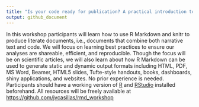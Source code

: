 ```yaml
---
title: "Is your code ready for publication? A practical introduction to R Markdown"
output: github_document
---
```


In this workshop participants will learn how to use R Markdown and knitr to produce literate documents, i.e., documents that combine both narrative text and code. 
We will focus on learning best practices to ensure our analyses are shareable, efficient, and reproducible. 
Though the focus will be on scientific articles, we will also learn about how R Markdown can be used to generate static and dynamic output formats including HTML, PDF, MS Word, Beamer, HTML5 slides, Tufte-style handouts, books, dashboards, shiny applications, and websites. 
No prior experience is needed. 
Participants should have a working version of [R](https://cran.r-project.org) and [RStudio](https://www.rstudio.com/products/rstudio/) installed beforehand. 
All resources will be freely available at [https://github.com/jvcasillas/rmd_workshop](https://github.com/jvcasillas/rmd_workshop)
